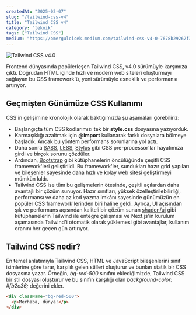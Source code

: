 ```yaml
---
createdAt: "2025-02-07"
slug: "/tailwind-css-v4"
title: "Tailwind CSS v4"
category: "teknik"
tags: ["Tailwind CSS"]
medium: "https://omergulcicek.medium.com/tailwind-css-v4-0-7678b29262f3?source=user_profile_page---------7-------------5c39f7dd8378----------------------"
---
```


![Tailwind CSS v4.0](/blog/2025-01-29/tailwind-css-v4.png)

Frontend dünyasında popülerleşen Tailwind CSS, v4.0 sürümüyle karşımıza çıktı. Doğrudan HTML içinde hızlı ve modern web siteleri oluşturmayı sağlayan bu CSS framework'ü, yeni sürümüyle esneklik ve performansı artırıyor.

## Geçmişten Günümüze CSS Kullanımı

CSS'in gelişimine kronolojik olarak baktığımızda şu aşamaları görebiliriz:

- Başlangıçta tüm CSS kodlarımızı tek bir **style.css** dosyasına yazıyorduk.
- Karmaşıklığı azaltmak için **@import** kullanarak farklı dosyalara bölmeye başladık. Ancak bu yöntem performans sorunlarına yol açtı.
- Daha sonra <a href="https://sass-lang.com/" target="_blank" rel="noopener noreferrer">SASS</a>, <a href="https://lesscss.org/" target="_blank" rel="noopener noreferrer">LESS</a>, <a href="https://stylus-lang.com/" target="_blank" rel="noopener noreferrer">Stylus</a> gibi CSS pre-processor'lar hayatımıza girdi ve birçok sorunu çözdüler.
- Ardından, <a href="https://getbootstrap.com/" target="_blank" rel="noopener noreferrer">Bootstrap</a> gibi kütüphanelerin öncülüğünde çeşitli CSS framework'leri geliştirildi. Bu framework'ler, sundukları hazır grid yapıları ve bileşenler sayesinde daha hızlı ve kolay web sitesi geliştirmeyi mümkün kıldı.
- Tailwind CSS ise tüm bu gelişmelerin ötesinde, çeşitli açılardan daha avantajlı bir çözüm sunuyor. Hazır sınıfları, yüksek özelleştirilebilirliği, performansı ve daha az kod yazma imkânı sayesinde günümüzün en popüler CSS framework'lerinden biri haline geldi. Ayrıca, UI açısından şık ve performans açısından kaliteli bir çözüm sunan <a href="https://ui.shadcn.com/" target="_blank" rel="noopener noreferrer">shadcn/ui</a> gibi kütüphanelerin Tailwind ile entegre çalışması ve Next.js'in kurulum aşamasında Tailwind'i otomatik olarak yüklemesi gibi avantajlar, kullanım oranını her geçen gün artırıyor.

## Tailwind CSS nedir?

En temel anlatımıyla Tailwind CSS, HTML ve JavaScript bileşenlerini sınıf isimlerine göre tarar, karşılık gelen stilleri oluşturur ve bunları statik bir CSS dosyasına yazar. Örneğin, *bg-red-500* sınıfını eklediğimizde, Tailwind CSS bir stil dosyası oluşturur ve bu sınıfın karşılığı olan *background-color: #fb2c36;* değerini ekler.

```html
<div className="bg-red-500">
  <p>Merhaba, dünya!</p>
</div>
```